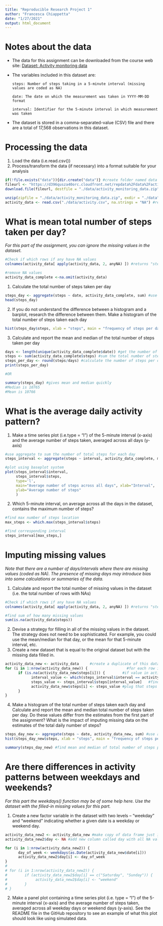 ```yaml
---
title: "Reproducible Research Project 1"
author: "Francesca Chiappetta"
date: "1/27/2021"
output: html_document
---
```


# Notes about the data
* The data for this assignment can be downloaded from the course web site: [Dataset: Activity monitoring data](https://d396qusza40orc.cloudfront.net/repdata%2Fdata%2Factivity.zip)

* The variables included in this dataset are:

      steps: Number of steps taking in a 5-minute interval (missing values are coded as NA)
      
      date: The date on which the measurement was taken in YYYY-MM-DD format
      
      interval: Identifier for the 5-minute interval in which measurement was taken

* The dataset is stored in a comma-separated-value (CSV) file and there are a total of 17,568 observations in this dataset.

# Processing the data
1. Load the data (i.e.read.csv())
2. Process/transform the data (if necessary) into a format suitable for your analysis

```r
if(!file.exists("data")){dir.create("data")} #create folder named data if it does not exist already
fileurl <- "https://d396qusza40orc.cloudfront.net/repdata%2Fdata%2Factivity.zip" #make file varibale
download.file(fileurl, destfile = "./data/activity_monitoring_data.zip") #save the file  

unzip(zipfile = "./data/activity_monitoring_data.zip", exdir = "./data") #unzip the file into data folder
activity_data <- read.csv("./data/activity.csv", na.strings = "NA") #read the file in and note NA strings are NA
```


# What is mean total number of steps taken per day?
*For this part of the assignment, you can ignore the missing values in the dataset.* 

```r
#Check if which rows if any have NA values
colnames(activity_data[ apply(activity_data, 2, anyNA) ]) #returns "steps"

#remove NA values
activity_data_complete <-na.omit(activity_data)
```


1. Calculate the total number of steps taken per day
```r
steps_day <- aggregate(steps ~ date, activity_data_complete, sum) #use aggregate to sum the number of total steps for each day
head(steps_day)
```

2. If you do not understand the difference between a histogram and a barplot, research the difference between them. Make a histogram of the total number of steps taken each day
```r
hist(steps_day$steps, xlab = "steps", main = "frequency of steps per day")
```

3. Calculate and report the mean and median of the total number of steps taken per day
```r
days <- length(unique(activity_data_complete$date)) #get the number of unique days
steps <- sum(activity_data_complete$steps) #sum the total number of steps taken
steps_per_day <- round(steps/days) #calculate the number of steps per day, round to nearest whole number (can't take half steps)
print(steps_per_day)

#OR

summary(steps_day) #gives mean and median quickly
#Median is 10765
#Mean is 10766
```


# What is the average daily activity pattern?
1. Make a time series plot (i.e.type = "l") of the 5-minute interval (x-axis) and the average number of steps taken, averaged across all days (y-axis)

```r
#use aggregate to sum the number of total steps for each day
steps_interval <- aggregate(steps ~ interval, activity_data_complete, mean) 

#plot using baseplot system
plot(steps_interval$interval, 
     steps_interval$steps, 
     type='l', 
     main="Average number of steps across all days", xlab="Interval", 
     ylab="Average number of steps"
     ) 
```


2. Which 5-minute interval, on average across all the days in the dataset, contains the maximum number of steps?
```r
#find max number of steps location
max_steps <- which.max(steps_interval$steps) 

#find corresponding interval
steps_interval[max_steps,]
```


# Imputing missing values
*Note that there are a number of days/intervals where there are missing values (coded as NA). The presence of missing days may introduce bias into some calculations or summaries of the data.*

1. Calculate and report the total number of missing values in the dataset (i.e. the total number of rows with NAs)
```r
#Check if which rows if any have NA values
colnames(activity_data[ apply(activity_data, 2, anyNA) ]) #returns "steps"

#find sum of how many missing values
sum(is.na(activity_data$steps)) 
```

2. Devise a strategy for filling in all of the missing values in the dataset. The strategy does not need to be sophisticated. For example, you could use the mean/median for that day, or the mean for that 5-minute interval, etc.
3. Create a new dataset that is equal to the original dataset but with the missing data filled in.

```r
activity_data_new <- activity_data     #create a duplicate of this data frame where you will fill in the missing values in the following for loop and thus create a new dataset that is equal to the original dataset but with the missing data filled in.
for (i in 1:nrow(activity_data_new)) {                  #for each row in 1 to last row in activity data...
      if (is.na(activity_data_new$steps[i])) {        #if value in activity_data$steps is NA....
            interval_value <- which(steps_interval$interval == activity_data_new$interval[i]) #find the interval value in the activity_data set for selected steps value and find the interval value it corresponds to in the average steps per interval data frame (steps_interval)
            steps_value <- steps_interval$steps[interval_value]   #find the steps value for the corresponding interval value in the average steps per interval data frame (steps_interval)
            activity_data_new$steps[i] <- steps_value #plug that steps value back into the missing value 
      }
}

```

4. Make a histogram of the total number of steps taken each day and Calculate and report the mean and median total number of steps taken per day. Do these values differ from the estimates from the first part of the assignment? What is the impact of imputing missing data on the estimates of the total daily number of steps?
```r
steps_day_new <- aggregate(steps ~ date, activity_data_new, sum) #use aggregate to sum the number of total steps for each day
hist(steps_day_new$steps, xlab = "steps", main = "frequency of steps per day")

summary(steps_day_new) #find mean and median of total number of steps per day, which are nearly the same as before: mean = 10766  and median: 10766
```


# Are there differences in activity patterns between weekdays and weekends?
*For this part the weekdays() function may be of some help here. Use the dataset with the filled-in missing values for this part.*

1. Create a new factor variable in the dataset with two levels – “weekday” and “weekend” indicating whether a given date is a weekday or weekend day.
```r
activity_data_new2 <- activity_data_new #make copy of data frame just in case...
activity_data_new2$day <- NA #add new column called day with all NA values

for (i in 1:nrow(activity_data_new2)) {
      day_of_week <- weekdays(as.Date(activity_data_new$date[i]))
      activity_data_new2$day[i] <- day_of_week
}
# 
# for (i in 1:nrow(activity_data_new2)) {
#        if (activity_data_new2$day[i] == c("Saturday", "Sunday")) {
#             activity_data_new2$day[i] <- "weekend"
#        }
# }


```


2. Make a panel plot containing a time series plot (i.e. type = "l") of the 5-minute interval (x-axis) and the average number of steps taken, averaged across all weekday days or weekend days (y-axis). See the README file in the GitHub repository to see an example of what this plot should look like using simulated data.



